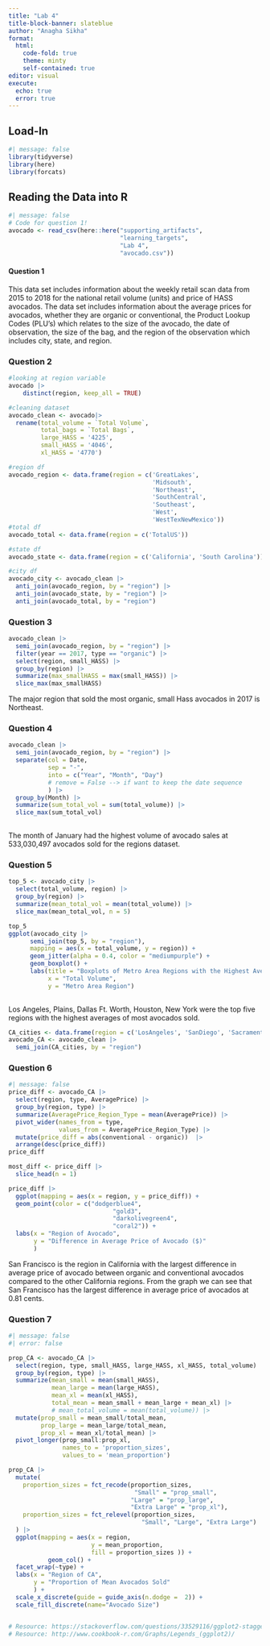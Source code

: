 ```yaml
---
title: "Lab 4"
title-block-banner: slateblue
author: "Anagha Sikha"
format: 
  html:
    code-fold: true
    theme: minty
    self-contained: true
editor: visual
execute: 
  echo: true
  error: true
---
```


## Load-In

```r
#| message: false
library(tidyverse)
library(here)
library(forcats)
```

## Reading the Data into R

```r
#| message: false
# Code for question 1! 
avocado <- read_csv(here::here("supporting_artifacts", 
                               "learning_targets", 
                               "Lab 4", 
                               "avocado.csv"))
```

#### Question 1

This data set includes information about the weekly retail scan data from 2015 to 2018 for the national retail volume (units) and price of HASS avocados. The data set includes information about the average prices for avocados, whether they are organic or conventional, the Product Lookup Codes (PLU's) which relates to the size of the avocado, the date of observation, the size of the bag, and the region of the observation which includes city, state, and region.

### Question 2

```r
#looking at region variable
avocado |>
    distinct(region, keep_all = TRUE)

#cleaning dataset
avocado_clean <- avocado|>
  rename(total_volume = `Total Volume`,
         total_bags = `Total Bags`,
         large_HASS = '4225',
         small_HASS = '4046',
         xl_HASS = '4770')

#region df
avocado_region <- data.frame(region = c('GreatLakes', 
                                        'Midsouth', 
                                        'Northeast',
                                        'SouthCentral',
                                        'Southeast',
                                        'West', 
                                        'WestTexNewMexico'))
#total df
avocado_total <- data.frame(region = c('TotalUS'))

#state df
avocado_state <- data.frame(region = c('California', 'South Carolina'))

#city df
avocado_city <- avocado_clean |>
  anti_join(avocado_region, by = "region") |>
  anti_join(avocado_state, by = "region") |>
  anti_join(avocado_total, by = "region")
```

### Question 3

```r
avocado_clean |>
  semi_join(avocado_region, by = "region") |>
  filter(year == 2017, type == "organic") |>
  select(region, small_HASS) |>
  group_by(region) |>
  summarize(max_smallHASS = max(small_HASS)) |>
  slice_max(max_smallHASS)
```

The major region that sold the most organic, small Hass avocados in 2017 is Northeast.

### Question 4

```r
avocado_clean |>
  semi_join(avocado_region, by = "region") |>
  separate(col = Date,
           sep = "-",
           into = c("Year", "Month", "Day") 
           # remove = False --> if want to keep the date sequence 
           ) |>
  group_by(Month) |>
  summarize(sum_total_vol = sum(total_volume)) |>
  slice_max(sum_total_vol)
  
```

The month of January had the highest volume of avocado sales at 533,030,497 avocados sold for the regions dataset.

### Question 5

```r
top_5 <- avocado_city |>
  select(total_volume, region) |>
  group_by(region) |>
  summarize(mean_total_vol = mean(total_volume)) |>
  slice_max(mean_total_vol, n = 5)

top_5
ggplot(avocado_city |>
      semi_join(top_5, by = "region"),
      mapping = aes(x = total_volume, y = region)) +
      geom_jitter(alpha = 0.4, color = "mediumpurple") +
      geom_boxplot() +
      labs(title = "Boxplots of Metro Area Regions with the Highest Average Avocados Sold",
           x = "Total Volume",
           y = "Metro Area Region")
  
```

Los Angeles, Plains, Dallas Ft. Worth, Houston, New York were the top five regions with the highest averages of most avocados sold.

```r
CA_cities <- data.frame(region = c('LosAngeles', 'SanDiego', 'Sacramento', 'SanFrancisco'))
avocado_CA <- avocado_clean |>
  semi_join(CA_cities, by = "region") 
```

### Question 6

```r
#| message: false
price_diff <- avocado_CA |>
  select(region, type, AveragePrice) |>
  group_by(region, type) |>
  summarize(AveragePrice_Region_Type = mean(AveragePrice)) |>
  pivot_wider(names_from = type,
              values_from = AveragePrice_Region_Type) |>
  mutate(price_diff = abs(conventional - organic))  |>
  arrange(desc(price_diff))
price_diff

most_diff <- price_diff |> 
  slice_head(n = 1)

price_diff |>
  ggplot(mapping = aes(x = region, y = price_diff)) +
  geom_point(color = c("dodgerblue4",
                             "gold3",
                             "darkolivegreen4",
                             "coral2")) +
  labs(x = "Region of Avocado",
       y = "Difference in Average Price of Avocado ($)"
       )

```

San Francisco is the region in California with the largest difference in average price of avocado between organic and conventional avocados compared to the other California regions. From the graph we can see that San Francisco has the largest difference in average price of avocados at 0.81 cents.

### Question 7

```r
#| message: false
#| error: false

prop_CA <- avocado_CA |>
  select(region, type, small_HASS, large_HASS, xl_HASS, total_volume) |>
  group_by(region, type) |>
  summarize(mean_small = mean(small_HASS),
            mean_large = mean(large_HASS),
            mean_xl = mean(xl_HASS),
            total_mean = mean_small + mean_large + mean_xl) |>
            # mean_total_volume = mean(total_volume)) |>
  mutate(prop_small = mean_small/total_mean,
         prop_large = mean_large/total_mean,
         prop_xl = mean_xl/total_mean) |>
  pivot_longer(prop_small:prop_xl,
               names_to = 'proportion_sizes',
               values_to = 'mean_proportion')

prop_CA |>
  mutate(
    proportion_sizes = fct_recode(proportion_sizes, 
                                   "Small" = "prop_small",
                                  "Large" = "prop_large",
                                  "Extra Large" = "prop_xl"),
    proportion_sizes = fct_relevel(proportion_sizes,
                                     "Small", "Large", "Extra Large") 
  ) |>
  ggplot(mapping = aes(x = region, 
                       y = mean_proportion, 
                       fill = proportion_sizes )) + 
           geom_col() +
  facet_wrap(~type) +
  labs(x = "Region of CA",
       y = "Proportion of Mean Avocados Sold"
       ) +
  scale_x_discrete(guide = guide_axis(n.dodge =  2)) +
  scale_fill_discrete(name="Avocado Size")


# Resource: https://stackoverflow.com/questions/33529116/ggplot2-stagger-axis-labels
# Resource: http://www.cookbook-r.com/Graphs/Legends_(ggplot2)/
```
